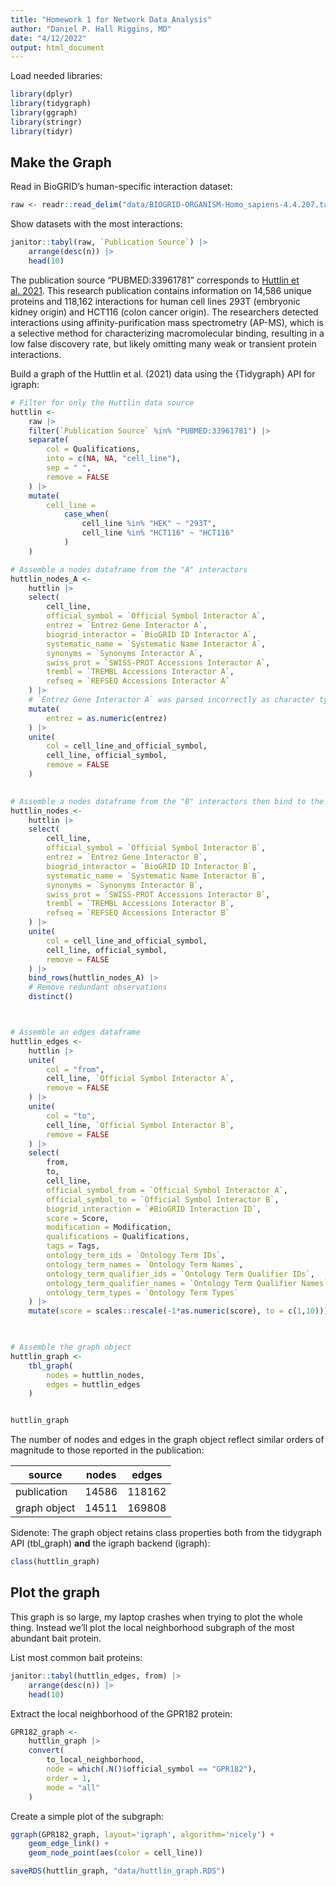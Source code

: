 ```yaml
---
title: "Homework 1 for Network Data Analysis"
author: "Daniel P. Hall Riggins, MD"
date: "4/12/2022"
output: html_document
---
```


Load needed libraries:

```r
library(dplyr)
library(tidygraph)
library(ggraph)
library(stringr)
library(tidyr)
```

## Make the Graph

Read in BioGRID's human-specific interaction dataset:

```r
raw <- readr::read_delim("data/BIOGRID-ORGANISM-Homo_sapiens-4.4.207.tab3.txt")
```

Show datasets with the most interactions:

```r
janitor::tabyl(raw, `Publication Source`) |> 
    arrange(desc(n)) |> 
    head(10)
```

The publication source "PUBMED:33961781" corresponds to [Huttlin et al. 2021](https://pubmed.ncbi.nlm.nih.gov/33961781/). This research publication contains information on 14,586 unique proteins and 118,162 interactions for human cell lines 293T (embryonic kidney origin) and HCT116 (colon cancer origin). The researchers detected interactions using affinity-purification mass spectrometry (AP-MS), which is a selective method for characterizing macromolecular binding, resulting in a low false discovery rate, but likely omitting many weak or transient protein interactions.

Build a graph of the Huttlin et al. (2021) data using the {Tidygraph} API for igraph:

```r
# Filter for only the Huttlin data source
huttlin <- 
    raw |> 
    filter(`Publication Source` %in% "PUBMED:33961781") |> 
    separate(
        col = Qualifications,
        into = c(NA, NA, "cell_line"),
        sep = " ",
        remove = FALSE
    ) |> 
    mutate(
        cell_line = 
            case_when(
                cell_line %in% "HEK" ~ "293T",
                cell_line %in% "HCT116" ~ "HCT116"
            )
    )

# Assemble a nodes dataframe from the "A" interactors
huttlin_nodes_A <-
    huttlin |> 
    select(
        cell_line,
        official_symbol = `Official Symbol Interactor A`,
        entrez = `Entrez Gene Interactor A`,
        biogrid_interactor = `BioGRID ID Interactor A`,
        systematic_name = `Systematic Name Interactor A`,
        synonyms = `Synonyms Interactor A`,
        swiss_prot = `SWISS-PROT Accessions Interactor A`,
        trembl = `TREMBL Accessions Interactor A`,
        refseq = `REFSEQ Accessions Interactor A`
    ) |> 
    # `Entrez Gene Interactor A` was parsed incorrectly as character type
    mutate(
        entrez = as.numeric(entrez)
    ) |> 
    unite(
        col = cell_line_and_official_symbol,
        cell_line, official_symbol,
        remove = FALSE
    )
    

# Assemble a nodes dataframe from the "B" interactors then bind to the "A" interactors
huttlin_nodes <-
    huttlin |> 
    select(
        cell_line,
        official_symbol = `Official Symbol Interactor B`,
        entrez = `Entrez Gene Interactor B`,
        biogrid_interactor = `BioGRID ID Interactor B`,
        systematic_name = `Systematic Name Interactor B`,
        synonyms = `Synonyms Interactor B`,
        swiss_prot = `SWISS-PROT Accessions Interactor B`,
        trembl = `TREMBL Accessions Interactor B`,
        refseq = `REFSEQ Accessions Interactor B`
    ) |> 
    unite(
        col = cell_line_and_official_symbol,
        cell_line, official_symbol,
        remove = FALSE
    ) |> 
    bind_rows(huttlin_nodes_A) |> 
    # Remove redundant observations
    distinct()



# Assemble an edges dataframe
huttlin_edges <-
    huttlin |> 
    unite(
        col = "from",
        cell_line, `Official Symbol Interactor A`,
        remove = FALSE
    ) |>
    unite(
        col = "to",
        cell_line, `Official Symbol Interactor B`,
        remove = FALSE
    ) |> 
    select(
        from,
        to,
        cell_line,
        official_symbol_from = `Official Symbol Interactor A`,
        official_symbol_to = `Official Symbol Interactor B`,
        biogrid_interaction = `#BioGRID Interaction ID`,
        score = Score,
        modification = Modification,
        qualifications = Qualifications,
        tags = Tags,
        ontology_term_ids = `Ontology Term IDs`,
        ontology_term_names = `Ontology Term Names`,
        ontology_term_qualifier_ids = `Ontology Term Qualifier IDs`,
        ontology_term_qualifier_names = `Ontology Term Qualifier Names`,
        ontology_term_types = `Ontology Term Types`
    ) |> 
    mutate(score = scales::rescale(-1*as.numeric(score), to = c(1,10)))
           


# Assemble the graph object
huttlin_graph <- 
    tbl_graph(
        nodes = huttlin_nodes, 
        edges = huttlin_edges
    )


huttlin_graph
```

The number of nodes and edges in the graph object reflect similar orders of magnitude to those reported in the publication:

| source       | nodes | edges  |
|--------------|-------|--------|
| publication  | 14586 | 118162 |
| graph object | 14511 | 169808 |

Sidenote: The graph object retains class properties both from the tidygraph API (tbl_graph) **and** the igraph backend (igraph):

```r
class(huttlin_graph)
```
## Plot the graph

This graph is so large, my laptop crashes when trying to plot the whole thing. Instead we'll plot the local neighborhood subgraph of the most abundant bait protein.

List most common bait proteins:

```r
janitor::tabyl(huttlin_edges, from) |> 
    arrange(desc(n)) |> 
    head(10)
```
Extract the local neighborhood of the GPR182 protein:

```r
GPR182_graph <-
    huttlin_graph |> 
    convert(
        to_local_neighborhood,
        node = which(.N()$official_symbol == "GPR182"),
        order = 1,
        mode = "all"
    )

```

Create a simple plot of the subgraph:

```r
ggraph(GPR182_graph, layout='igraph', algorithm='nicely') + 
    geom_edge_link() + 
    geom_node_point(aes(color = cell_line))
```

```r
saveRDS(huttlin_graph, "data/huttlin_graph.RDS")
```


